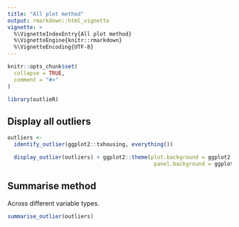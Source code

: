 ```yaml
---
title: "All plot method"
output: rmarkdown::html_vignette
vignette: >
  %\VignetteIndexEntry{All plot method}
  %\VignetteEngine{knitr::rmarkdown}
  %\VignetteEncoding{UTF-8}
---
```


```r
knitr::opts_chunk$set(
  collapse = TRUE,
  comment = "#>"
)
```

```r
library(outlieR)
```

## Display all outliers

```r
outliers <-
  identify_outlier(ggplot2::txhousing, everything())

  display_outlier(outliers) + ggplot2::theme(plot.background = ggplot2::element_rect(fill = "#fafafa"), 
                                              panel.background = ggplot2::element_rect(fill = "#fafafa"))
```


## Summarise method
Across different variable types. 

```r
summarise_outlier(outliers) 
```

